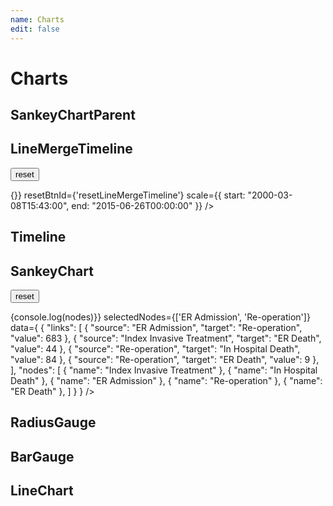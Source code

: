 ```yaml
---
name: Charts
edit: false
---
```




# Charts

## SankeyChartParent
<Playground>
  <SankeyChartParent></SankeyChartParent>
</Playground>

## LineMergeTimeline

<button id="resetLineMergeTimeline">reset</button>

<Playground>
  <div style={{overflow: 'hidden', overflowX: 'scroll'}}>
    <LineMergeTimeline 
    timeData={[
      {
        "dataPoints": [
          {
            startTime: "2000-03-08T15:43:00",
            endTime: "2000-03-09T13:51:00"
          },
          {
            startTime: "2000-03-09T13:52:00",
            endTime: "2000-03-11T13:52:00"
          },
          {
            startTime: "2000-03-17T09:00:00",
            endTime: "2000-03-17T09:00:00"
          },
          {
            startTime: "2000-04-11T09:30:00",
            endTime: "2000-04-11T09:30:00"
          },
          {
            startTime: "2000-05-12T10:15:00",
            endTime: "2000-05-12T10:15:00"
          },
          {
            startTime: "2000-07-14T09:15:00",
            endTime: "2000-07-14T09:15:00"
          },
          {
            startTime: "2000-09-26T11:01:00",
            endTime: "2000-09-26T11:01:00"
          },
          {
            startTime: "2001-02-02T09:00:00",
            endTime: "2001-02-02T09:00:00"
          },
          {
            startTime: "2001-04-20T09:00:00",
            endTime: "2001-04-20T09:00:00"
          },
          {
            startTime: "2001-07-13T09:00:00",
            endTime: "2001-07-13T09:00:00"
          },
          {
            startTime: "2001-10-12T09:00:00",
            endTime: "2001-10-12T09:00:00"
          },
          {
            startTime: "2002-01-04T09:15:00",
            endTime: "2002-01-04T09:15:00"
          },
          {
            startTime: "2002-04-10T16:00:00",
            endTime: "2002-04-10T16:00:00"
          },
          {
            startTime: "2002-07-20T20:36:00",
            endTime: "2002-07-20T21:40:00"
          },
          {
            startTime: "2002-09-06T13:40:00",
            endTime: "2002-09-06T13:40:00"
          }
        ],
        "label": [
          "a"
        ],
        "order": 0
      },
      {
        "dataPoints": [],
        "label": [
          "b"
        ],
        "order": 1
      },
      {
        "dataPoints": [
          {
            "startTime": "2015-06-26T00:00:00",
            "endTime": "2015-06-26T00:00:00"
          }
        ],
        "label": [
          "c"
        ],
        "order": 2
      },
      {
        "dataPoints": [
          {
            startTime: "2000-03-09T00:00:00",
            endTime: "2000-04-10T00:00:00"
          },
          {
            startTime: "2000-05-12T00:00:00",
            endTime: "2000-07-11T00:00:00"
          },
          {
            startTime: "2000-07-14T00:00:00",
            endTime: "2000-09-12T00:00:00"
          },
          {
            startTime: "2000-09-26T00:00:00",
            endTime: "2000-10-26T00:00:00"
          },
          {
            startTime: "2001-02-02T00:00:00",
            endTime: "2001-06-19T00:00:00"
          },
          {
            startTime: "2001-07-13T00:00:00",
            endTime: "2001-09-11T00:00:00"
          },
          {
            startTime: "2001-10-12T00:00:00",
            endTime: "2002-03-05T00:00:00"
          },
          {
            startTime: "2002-04-10T00:00:00",
            endTime: "2002-07-09T00:00:00"
          },
          {
            startTime: "2002-09-06T00:00:00",
            endTime: "2002-12-05T00:00:00"
          }
        ],
        "label": [
          "d"
        ],
        "order": 3
      },
    ]}
    lineData={{
      "xaxis": [
        "2013-04-11T00:00:00",
        "2013-06-13T00:00:00",
        "2013-11-28T00:00:00",
        "2014-01-13T00:00:00",
        "2014-04-01T00:00:00",
        "2014-04-12T00:00:00",
        "2014-06-09T00:00:00",
        "2014-12-01T00:00:00",
        "2015-02-02T00:00:00",
        "2015-02-06T00:00:00",
        "2015-06-01T00:00:00",
        "2015-11-23T00:00:00",
        "2016-03-08T00:00:00",
        "2016-04-07T00:00:00",
        "2016-05-20T00:00:00",
        "2016-11-21T00:00:00"
      ],
      "data": [
        {
          "name": "yaxis",
          "data": [
            0.58 ,
            0.0 ,
            0.02 ,
            0.32 ,
            0.026 ,
            1.0 ,
            0.04 ,
            0.005 ,
            0.09 ,
            0.19 ,
            0.76 ,
            0.90 ,
            0.19 ,
            0.16 ,
            0.01 ,
            0.03 
          ]
        }
      ]
    }}
    chartWidth={1200}
    chartHeight={835}
    brushEvent={() => {}}
    resetBtnId={'resetLineMergeTimeline'}
    scale={{
      start: "2000-03-08T15:43:00",
      end: "2015-06-26T00:00:00"
    }}
    />
  </div>

 
</Playground>

## Timeline
<Playground>
  <div style={{overflow: 'hidden', overflowX: 'scroll'}}>
    <Timeline 
      data={[
        {
          "dataPoints": [
            {
              startTime: "2000-03-08T15:43:00",
              endTime: "2000-03-09T13:51:00"
            },
            {
              startTime: "2000-03-09T13:52:00",
              endTime: "2000-03-11T13:52:00"
            },
            {
              startTime: "2000-03-17T09:00:00",
              endTime: "2000-03-17T09:00:00"
            },
            {
              startTime: "2000-04-11T09:30:00",
              endTime: "2000-04-11T09:30:00"
            },
            {
              startTime: "2000-05-12T10:15:00",
              endTime: "2000-05-12T10:15:00"
            },
            {
              startTime: "2000-07-14T09:15:00",
              endTime: "2000-07-14T09:15:00"
            },
            {
              startTime: "2000-09-26T11:01:00",
              endTime: "2000-09-26T11:01:00"
            },
            {
              startTime: "2001-02-02T09:00:00",
              endTime: "2001-02-02T09:00:00"
            },
            {
              startTime: "2001-04-20T09:00:00",
              endTime: "2001-04-20T09:00:00"
            },
            {
              startTime: "2001-07-13T09:00:00",
              endTime: "2001-07-13T09:00:00"
            },
            {
              startTime: "2001-10-12T09:00:00",
              endTime: "2001-10-12T09:00:00"
            },
            {
              startTime: "2002-01-04T09:15:00",
              endTime: "2002-01-04T09:15:00"
            },
            {
              startTime: "2002-04-10T16:00:00",
              endTime: "2002-04-10T16:00:00"
            },
            {
              startTime: "2002-07-20T20:36:00",
              endTime: "2002-07-20T21:40:00"
            },
            {
              startTime: "2002-09-06T13:40:00",
              endTime: "2002-09-06T13:40:00"
            }
          ],
          "label": [
            "a"
          ],
          "order": 0
        },
        {
          "dataPoints": [],
          "label": [
            "b"
          ],
          "order": 1
        },
        {
          "dataPoints": [
            {
              "startTime": "2015-06-26T00:00:00",
              "endTime": "2015-06-26T00:00:00"
            }
          ],
          "label": [
            "c"
          ],
          "order": 2
        },
        {
          "dataPoints": [
            {
              startTime: "2000-03-09T00:00:00",
              endTime: "2000-04-10T00:00:00"
            },
            {
              startTime: "2000-05-12T00:00:00",
              endTime: "2000-07-11T00:00:00"
            },
            {
              startTime: "2000-07-14T00:00:00",
              endTime: "2000-09-12T00:00:00"
            },
            {
              startTime: "2000-09-26T00:00:00",
              endTime: "2000-10-26T00:00:00"
            },
            {
              startTime: "2001-02-02T00:00:00",
              endTime: "2001-06-19T00:00:00"
            },
            {
              startTime: "2001-07-13T00:00:00",
              endTime: "2001-09-11T00:00:00"
            },
            {
              startTime: "2001-10-12T00:00:00",
              endTime: "2002-03-05T00:00:00"
            },
            {
              startTime: "2002-04-10T00:00:00",
              endTime: "2002-07-09T00:00:00"
            },
            {
              startTime: "2002-09-06T00:00:00",
              endTime: "2002-12-05T00:00:00"
            }
          ],
          "label": [
            "d"
          ],
          "order": 3
        },
      ]}
    />
  </div>
</Playground>

## SankeyChart

<button id="resetSankeyChart">reset</button>

<Playground>
  <div style={{overflow: 'hidden', overflowX: 'scroll'}}>
    <SankeyChart
      resetBtnId={"resetSankeyChart"}
      onChange={(nodes) => {console.log(nodes)}}
      selectedNodes={['ER Admission', 'Re-operation']}
      data={
        {
          "links": [
            {
              "source": "ER Admission", 
              "target": "Re-operation", 
              "value": 683
            }, 
            {
              "source": "Index Invasive Treatment", 
              "target": "ER Death", 
              "value": 44
            }, 
            {
              "source": "Re-operation", 
              "target": "In Hospital Death", 
              "value": 84
            }, 
            {
              "source": "Re-operation", 
              "target": "ER Death", 
              "value": 9
            },
          ], 
          "nodes": [
            {
              "name": "Index Invasive Treatment"
            }, 
            {
              "name": "In Hospital Death"
            }, 
            {
              "name": "ER Admission"
            }, 
            {
              "name": "Re-operation"
            }, 
            {
              "name": "ER Death"
            },
          ]
        }
      }
    />
  </div>
</Playground>

## RadiusGauge

<Playground>
   <RadiusGauge 
    width={300}
    height={200}
    score={0.2}
  />
</Playground>

## BarGauge

<Props of={BarGauge} />

<Playground>
   <BarGauge 
    score={20}
  />
</Playground>


## LineChart
<Playground>
  <LineChart
    title={'test'}
    width={'850'}
    height={'400'}
    data={[
      {
        "name": "value",
        "data": [
          0.36,
          0.9,
        ]
      }
    ]}
    xAxisCategory={[
      "2030-06-26",
      "2032-07-11",
    ]}
    xAxisTitle={'Date'}
    xAxisTitleAlign={'middle'}
    yAxisTitle={'value'}
    yAxisTitleAlign={'middle'}  
  >
  </LineChart>
</Playground>

